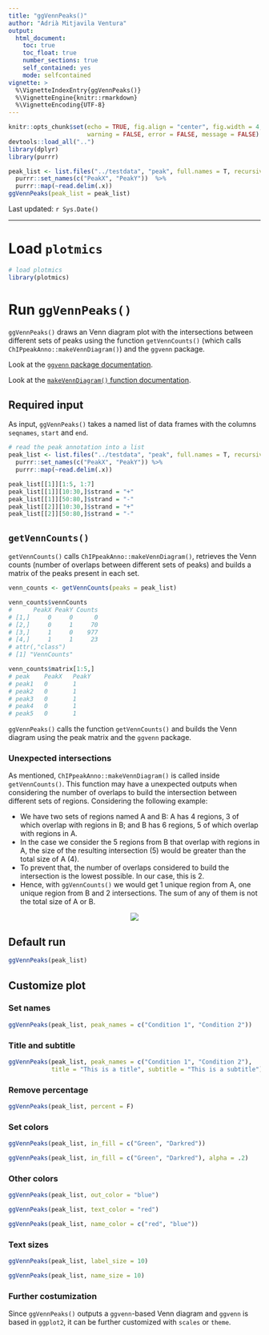 ```yaml
---
title: "ggVennPeaks()"
author: "Adrià Mitjavila Ventura"
output:
  html_document:
    toc: true
    toc_float: true
    number_sections: true
    self_contained: yes
    mode: selfcontained
vignette: >
  %\VignetteIndexEntry{ggVennPeaks()}
  %\VignetteEngine{knitr::rmarkdown}
  %\VignetteEncoding{UTF-8}
---
```


```r
knitr::opts_chunk$set(echo = TRUE, fig.align = "center", fig.width = 4, fig.height = 4, 
                      warning = FALSE, error = FALSE, message = FALSE)
devtools::load_all("..")
library(dplyr)
library(purrr)

peak_list <- list.files("../testdata", "peak", full.names = T, recursive = T) %>%
  purrr::set_names(c("PeakX", "PeakY"))  %>%
  purrr::map(~read.delim(.x))
ggVennPeaks(peak_list = peak_list)
```

Last updated: `r Sys.Date()`

***

# Load `plotmics`

```r
# load plotmics
library(plotmics)
```

# Run `ggVennPeaks()`

`ggVennPeaks()` draws an Venn diagram plot with the intersections between different sets of peaks using the function `getVennCounts()` (which calls `ChIPpeakAnno::makeVennDiagram()`) and the `ggvenn` package.

Look at the [`ggvenn` package documentation](https://github.com/yanlinlin82/ggvenn).

Look at the [`makeVennDiagram()` function documentation](https://www.rdocumentation.org/packages/ChIPpeakAnno/versions/3.6.5/topics/makeVennDiagram).

## Required input

As input, `ggVennPeaks()` takes a named list of data frames with the columns `seqnames`, `start` and `end`.

```r
# read the peak annotation into a list
peak_list <- list.files("../testdata", "peak", full.names = T, recursive = T) %>%
  purrr::set_names(c("PeakX", "PeakY")) %>%
  purrr::map(~read.delim(.x))

peak_list[[1]][1:5, 1:7]
peak_list[[1]][10:30,]$strand = "+"
peak_list[[1]][50:80,]$strand = "-"
peak_list[[2]][10:30,]$strand = "+"
peak_list[[2]][50:80,]$strand = "-"

```

## `getVennCounts()`

`getVennCounts()` calls `ChIPpeakAnno::makeVennDiagram()`, retrieves the Venn counts (number of overlaps between different sets of peaks) and builds a matrix of the peaks present in each set.

```r
venn_counts <- getVennCounts(peaks = peak_list)
```

```r
venn_counts$vennCounts
#      PeakX PeakY Counts
# [1,]     0     0      0
# [2,]     0     1     70
# [3,]     1     0    977
# [4,]     1     1     23
# attr(,"class")
# [1] "VennCounts"
```

```r
venn_counts$matrix[1:5,]
# peak    PeakX   PeakY
# peak1   0       1
# peak2	  0	      1
# peak3	  0	      1
# peak4	  0	      1
# peak5	  0	      1
```

`ggVennPeaks()` calls the function `getVennCounts()` and builds the Venn diagram using the peak matrix and the `ggvenn` package.

### Unexpected intersections

As mentioned, `ChIPpeakAnno::makeVennDiagram()` is called inside `getVennCounts()`. This function may have a unexpected outputs when considering the number of overlaps to build the intersection between different sets of regions. Considering the following example:

* We have two sets of regions named A and B: A has 4 regions, 3 of which overlap with regions in B; and B has 6 regions, 5 of which overlap with regions in A.
* In the case we consider the 5 regions from B that overlap with regions in A, the size of the resulting intersection (5) would be greater than the total size of A (4).
* To prevent that, the number of overlaps considered to build the intersection is the lowest possible. In our case, this is 2.
* Hence, with `ggVennCounts()` we would get 1 unique region from A, one unique region from B and 2 intersections. The sum of any of them is not the total size of A or B.

<center>
![](../testdata/intersection.png)
</center>

## Default run

```r
ggVennPeaks(peak_list)
```

## Customize plot

### Set names

```r
ggVennPeaks(peak_list, peak_names = c("Condition 1", "Condition 2"))
```

### Title and subtitle

```r
ggVennPeaks(peak_list, peak_names = c("Condition 1", "Condition 2"), 
            title = "This is a title", subtitle = "This is a subtitle")
```

### Remove percentage

```r
ggVennPeaks(peak_list, percent = F)
```

### Set colors

```r
ggVennPeaks(peak_list, in_fill = c("Green", "Darkred"))
```

```r
ggVennPeaks(peak_list, in_fill = c("Green", "Darkred"), alpha = .2)
```

### Other colors

```r
ggVennPeaks(peak_list, out_color = "blue")
```

```r
ggVennPeaks(peak_list, text_color = "red")
```

```r
ggVennPeaks(peak_list, name_color = c("red", "blue"))
```

### Text sizes

```r
ggVennPeaks(peak_list, label_size = 10)
```

```r
ggVennPeaks(peak_list, name_size = 10)
```

### Further costumization

Since `ggVennPeaks()` outputs a `ggvenn`-based Venn diagram and `ggvenn` is based in `ggplot2`, it can be further customized with `scales` or `theme`.
